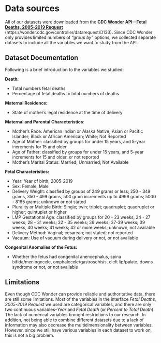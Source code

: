 # Data sources

All of our datasets were downloaded from the [**CDC Wonder API—Fetal Deaths, 2005-2019 Request**](https://wonder.cdc.gov/controller/datarequest/D133) (https://wonder.cdc.gov/controller/datarequest/D133). Since CDC Wonder only provides limited numbers of *“group by”* options, we collected separate datasets to include all the variables we want to study from the API. 

## Dataset Documentation

Following is a brief introduction to the variables we studied:

**Death:**

* Total numbers fetal deaths
* Percentage of fetal deaths to total numbers of deaths

**Maternal Residence: **

* State of mother's legal residence at the time of delivery

**Maternal and Parental Characteristics: **

* Mother's Race: American Indian or Alaska Native; Asian or Pacific Islander; Black or African American; White; Not Reported
* Age of Mother: classified by groups for under 15 years, and 5-year increments for 15 and older
* Age of Father: classified by groups for under 15 years, and 5-year increments for 15 and older, or not reported
* Mother's Marital Status: Married; Unmarried; Not Available

**Fetal Characteristics: **

* Year: Year of birth, 2005-2019
* Sex: Female, Male
* Delivery Weight: classfied by groups of 249 grams or less; 250 - 349 grams, 350 - 499 grams, 500 gram increments up to 4999 grams; 5000 - 8165 grams; unknown or not stated
* Plurality or Multiple Birth: Single; twin; triplet; quadruplet; quadruplet or higher; quintuplet or higher
* LMP Gestational Age: classified by groups for 20 - 23 weeks; 24 - 27 weeks; 28 - 31 weeks; 32 - 35 weeks; 36 weeks; 37-39 weeks; 39 weeks, 40 weeks; 41 weeks; 42 or more weeks; unknown; not available
* Delivery Method: Vaginal; cesarean; not stated; not reported
* Vacuum: Use of vacuum during delivery or not, or not available

**Congenital Anomalies of the Fetus:**

* Whether the fetus had congenital anencephalus, spina bifida/meningocele, omphalocele/gastroschisis, cleft lip/palate, downs syndrome or not, or not available

## Limitations
Even though CDC Wonder can provide reliable and authoritative data, there are still some limitations. Most of the variables in the interface *Fetal Deaths, 2005-2019 Request* we used are categorical variables, and there are only two continuous variables--*Year* and *Fetal Death* (or *Percent to Total Death*). The lack of numerical variables brought restrictions to our research. In addition, not being able to combine different datasets due to a lack of information may also decrease the multidimensionality between variables. However, since we still have various variables in each dataset to work on, this is not a big problem.


